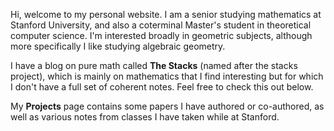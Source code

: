 Hi, welcome to my personal website. I am a senior studying mathematics at Stanford University, and also a coterminal Master's student in theoretical computer science. I'm interested broadly in geometric subjects, although more specifically I like studying algebraic geometry.

I have a blog on pure math called **The Stacks** (named after the stacks project), which is mainly on mathematics that I find interesting but for which I don't have a full set of coherent notes. Feel free to check this out below.

My **Projects** page contains some papers I have authored or co-authored, as well as various notes from classes I have taken while at Stanford. 
